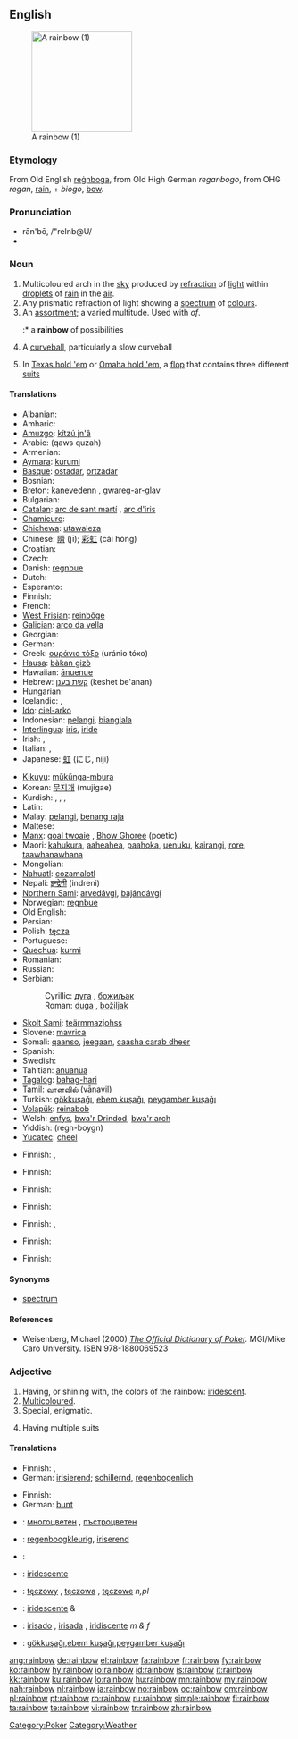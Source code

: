{{wikipedia}}
==English==
[[Image:WhereRainbowRises.jpg|thumb|right|180px|A rainbow (1)]]

===Etymology===
From Old English [[regnboga|reġnboga]], from Old High German ''reganbogo'', from OHG ''regan'', [[rain]], + ''biogo'', [[bow]].

===Pronunciation===
* rān'bō, /"reInb@U/
* {{IPA|/ˈreɪnbəʊ/}}

===Noun===
{{en-noun}}

# Multicoloured arch in the [[sky]] produced by [[refraction]] of [[light]] within [[droplet]]s of [[rain]] in the [[air]].
# Any prismatic refraction of light showing a [[spectrum]] of [[colour]]s.
# An [[assortment]]; a varied multitude. Used with ''of''.
#:* a '''rainbow''' of possibilities
# {{baseball}} A [[curveball]], particularly a slow curveball
# {{context|poker slang}} In [[Texas hold 'em]] or [[Omaha hold 'em]], a [[flop]] that contains three different [[suit]]s

====Translations====
{{trans-top|arch in the sky}}
* Albanian: {{t+|sq|ylber|m|xs=Albanian}}
* Amharic: {{tø|am|ቀስተ ደመና|tr=qästä dëmëna|sc=Ethi}}
* [[Amuzgo]]: [[kítzú jn'â]]
* Arabic: {{Arab|[[قوس قزح]]}} (qaws quzah)
* Armenian: {{t|hy|ծիածան|sc=Armn|tr=çiaçan}}
* [[Aymara]]: [[kurumi]]
* [[Basque]]: [[ostadar]], [[ortzadar]]
* Bosnian: {{t-|bs|duga|f}}
* [[Breton]]: [[kanevedenn]] {{f}}, [[gwareg-ar-glav]] {{f}}
* Bulgarian: {{t+|bg|дъга|f|sc=Cyrl}}
* [[Catalan]]: [[arc de sant martí]] {{m}}, [[arc d'iris]] {{m}}
* [[Chamicuro]]: {{tø|ccc|chirapa}}
* [[Chichewa]]: [[utawaleza]]
* Chinese: [[隮]] (jī); [[彩虹]] (cǎi hóng)
* Croatian: {{t-|hr|duga|f}}
* Czech: {{t-|cs|duha|f}}
* Danish: [[regnbue]]
* Dutch: {{t+|nl|regenboog|m}}
* Esperanto: {{t-|eo|ĉielarko|xs=Esperanto}}
* Finnish: {{t+|fi|sateenkaari}}
* French: {{t+|fr|arc-en-ciel|m}}
* [[West Frisian]]: [[reinbôge]]
* [[Galician]]: [[arco da vella]] {{m}}
* Georgian: {{t|ka|ცისარტყელა|tr=c'isartqela}}
* German: {{t+|de|Regenbogen|m}}
* Greek: [[ουράνιο τόξο]] {{n}} (uránio tóxo)
* [[Hausa]]: [[bàkan gizò]] {{m}}
* Hawaiian: [[ānuenue]]
* Hebrew: [[קשת בענן]] {{m}} (keshet be'anan)
* Hungarian: {{t+|hu|szivárvány}}
* Icelandic: {{t+|is|regnbogi|m}}, {{t+|is|friðarbogi|m}}
* [[Ido]]: [[ciel-arko]]
* Indonesian: [[pelangi]], [[bianglala]]
* [[Interlingua]]: [[iris]], [[iride]]
* Irish: {{t+|ga|bogha báistí|m|xs=Irish}}, {{t+|ga|tuar ceatha|m|xs=Irish}}
* Italian: {{t+|it|arcobaleno|m}}, {{t+|it|iride|f}}
* Japanese: [[虹]] (にじ, niji)
{{trans-mid}}
* [[Kikuyu]]: [[műkűnga-mbura]]
* Korean: [[무지개]] (mujigae)
* Kurdish: {{t|ku|keskesor|f}}, {{t|ku|keskûala|f}}, {{t|ku|qozeqer|f}}, {{t|ku|bûka baranê|f}}
* Latin: {{t-|la|arcus|m}}
* Malay: [[pelangi]], [[benang raja]]
* Maltese: {{t-|mt|qawsalla|f|xs=Maltese}}
* [[Manx]]: [[goal twoaie]] {{m}}, [[Bhow Ghoree]] {{m}} (poetic)
* Maori: [[kahukura]], [[aaheahea]], [[paahoka]], [[uenuku]], [[kairangi]], [[rore]], [[taawhanawhana]]
* Mongolian: {{t+|mn|солонго|tr=solongo|sc=Cyrl|xs=Mongolian}}
* [[Nahuatl]]: [[cozamalotl]]
* Nepali: [[इन्द्रेनी]] (indreni)
* [[Northern Sami]]: [[arvedávgi]], [[bajándávgi]]
* Norwegian: [[regnbue]]
* Old English: {{t-|ang|regnboga|alt=reġnboga|xs=Old English}}
* Persian: {{t+|fa|رنگین کمان|sc=fa-Arab|xs=Persian}}
* Polish: [[tęcza]] {{f}}
* Portuguese: {{t+|pt|arco-íris|m}}
* [[Quechua]]: [[kurmi]]
* Romanian: {{t+|ro|curcubeu|m}}
* Russian: {{t+|ru|радуга|f|tr=raduga|sc=Cyrl}}
* Serbian:
*: Cyrillic: [[дуга#Serbian|дуга]] {{f}}, [[божиљак]] {{m}}
*: Roman: [[duga#Serbian|duga]] {{f}}, [[božiljak]] {{m}}
* [[Skolt Sami]]: [[teärmmazjohss]]
* Slovene: [[mavrica]] {{f}}
* Somali: [[qaanso]], [[jeegaan]], [[caasha carab dheer]]
* Spanish: {{t+|es|arco iris|m}}
* Swedish: {{t+|sv|regnbåge}}
* Tahitian: [[anuanua]]
* [[Tagalog]]: [[bahag-hari]]
* [[Tamil]]: [[வானவில்]] (vānavil)
* Turkish: [[gökkuşağı]], [[ebem kuşağı]], [[peygamber kuşağı]]
* [[Volapük]]: [[reinabob]]
* Welsh: [[enfys]], [[bwa'r Drindod]], [[bwa'r arch]]
* Yiddish: (regn-boygn) {{m}}
* [[Yucatec]]: [[cheel]]
{{trans-bottom}}

{{trans-top|prismatic reflection}}
* Finnish: {{t|fi|kirjo}}, {{t|fi|spektri}}
{{trans-mid}}
{{trans-bottom}}

{{trans-top|assortment, varied multitude}}
* Finnish: {{t|fi|kirjo}}
{{trans-mid}}
{{trans-bottom}}

{{trans-see|baseball: curveball|curveball}}

{{trans-top|poker: flop containing three different suits}}
* Finnish: {{t|fi|sateenkaari}}
{{trans-mid}}
{{trans-bottom}}

{{trans-top|arch in the sky}}
* Finnish: {{t|fi|sateenkaari}}
{{trans-mid}}
{{trans-bottom}}

{{trans-top|prismatic reflection}}
* Finnish: {{t|fi|kirjo}}, {{t|fi|spektri}}
{{trans-mid}}
{{trans-bottom}}

{{trans-top|assortment, varied multitude}}
* Finnish: {{t|fi|kirjo}}
{{trans-mid}}
{{trans-bottom}}

{{trans-see|baseball: curveball|curveball}}

{{trans-top|poker: flop containing thre different suits}}
* Finnish: {{t|fi|sateenkaari}}
{{trans-mid}}
{{trans-bottom}}

====Synonyms====
* {{sense|prismatic reflection}} [[spectrum]]

====References====

* Weisenberg, Michael (2000) ''[http://www.poker1.com/mcu/pokerdictionary/mculib_dictionary_info.asp The Official Dictionary of Poker].''  MGI/Mike Caro University.  ISBN 978-1880069523

===Adjective===
{{en-adj|-}}

# Having, or shining with, the colors of the rainbow: [[iridescent]].
# [[multicoloured|Multicoloured]].
# Special, enigmatic.
# {{poker}} Having multiple suits

====Translations====
{{trans-top|iridescent}}
* Finnish: {{t|fi|kirjava}}, {{t|fi|riemunkirjava}}
* German: [[irisierend]]; [[schillernd]], [[regenbogenlich]]
{{trans-mid}}
{{trans-bottom}}

{{trans-top|multicoloured}}
* Finnish: {{t|fi|monivärinen}}
* German: [[bunt]]
{{trans-mid}}
{{trans-bottom}}

{{checktrans-top}}
* {{ttbc|Bulgarian}}: [[многоцветен]] {{m}}, [[пъстроцветен]] {{m}}
* {{ttbc|Dutch}}: [[regenboogkleurig]], [[iriserend]]
* {{ttbc|French}}: {{t+|fr|iridescent}}
{{trans-mid}}
* {{ttbc|Interlingua}}: [[iridescente]]
* {{ttbc|Polish}}: [[tęczowy]] {{m}}, [[tęczowa]] {{f}}, [[tęczowe]] ''n,pl''
* {{ttbc|Portuguese}}: [[iridescente]] {{m}} & {{f}}
* {{ttbc|Spanish}}: [[irisado]] {{m}}, [[irisada]] {{f}}, [[iridiscente]] ''m & f''
* {{ttbc|Turkish}}: [[gökkuşağı]],[[ebem kuşağı]],[[peygamber kuşağı]]
{{trans-bottom}}

[[Category:Poker]]
[[Category:Weather]]

[[ang:rainbow]]
[[de:rainbow]]
[[el:rainbow]]
[[fa:rainbow]]
[[fr:rainbow]]
[[fy:rainbow]]
[[ko:rainbow]]
[[hy:rainbow]]
[[io:rainbow]]
[[id:rainbow]]
[[is:rainbow]]
[[it:rainbow]]
[[kk:rainbow]]
[[ku:rainbow]]
[[lo:rainbow]]
[[hu:rainbow]]
[[mn:rainbow]]
[[my:rainbow]]
[[nah:rainbow]]
[[nl:rainbow]]
[[ja:rainbow]]
[[no:rainbow]]
[[oc:rainbow]]
[[om:rainbow]]
[[pl:rainbow]]
[[pt:rainbow]]
[[ro:rainbow]]
[[ru:rainbow]]
[[simple:rainbow]]
[[fi:rainbow]]
[[ta:rainbow]]
[[te:rainbow]]
[[vi:rainbow]]
[[tr:rainbow]]
[[zh:rainbow]]